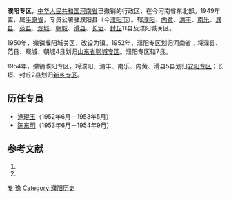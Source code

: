 '''濮阳专区'''，[[中华人民共和国|中华人民共和国]][[河南省|河南省]]已撤销的行政区，在今河南省东北部。1949年置，属[[平原省|平原省]]，专员公署驻濮阳县（今[[濮阳市|濮阳市]]）。辖[[濮阳县|濮阳]]、[[内黄县|内黄]]、[[清丰县|清丰]]、[[南乐县|南乐]]、[[濮县|濮县]]、[[范县|范县]]、[[观城县|观城]]、[[朝城县|朝城]]、[[滑县|滑县]]、[[长垣县|长垣]]、[[封丘县|封丘]]11县及濮阳城关区。

1950年，撤销濮阳城关区，改设为镇。1952年，濮阳专区划归河南省；将濮县、范县、观城、朝城4县划归[[山东省|山东省]][[聊城专区|聊城专区]]。濮阳专区辖7县。

1954年，撤销濮阳专区，将濮阳、清丰、南乐、内黄、滑县5县划归[[安阳专区|安阳专区]]；长垣、封丘2县划归[[新乡专区|新乡专区]]。

== 历任专员 ==
*[[逯琨玉|逯琨玉]]（1952年6月－1953年5月）
*[[陈东明|陈东明]]（1953年6月－1954年9月）

== 参考文献 ==
# {{Cite book | author = 戴均良等 | title = 《中国古今地名大词典》 | location = 上海 | publisher = 上海辞书出版社 | date = 2005 | language = zh-hans }}
# {{Cite book | author = 史为乐 | title = 《中华人民共和国政区沿革（1949-2002）》 | location = 北京 | publisher = 人民出版社 | date = 2006 | language = zh-hans }}

[[Category:河南省已撤消的行政区|专]]
[[Category:专区|豫]]
[[Category:濮阳历史|Category:濮阳历史]]